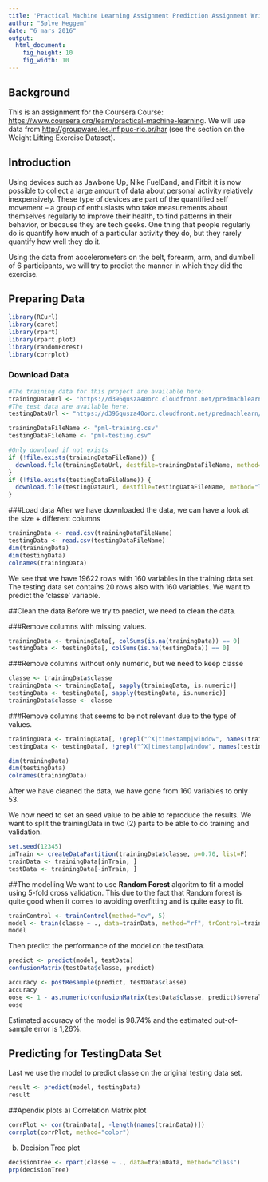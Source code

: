 ```yaml
---
title: 'Practical Machine Learning Assignment Prediction Assignment Writeup'
author: "Sølve Heggem"
date: "6 mars 2016"
output: 
  html_document: 
    fig_height: 10
    fig_width: 10
---
```


## Background
This is an assignment for the Coursera Course: <https://www.coursera.org/learn/practical-machine-learning>. 
We will use data from <http://groupware.les.inf.puc-rio.br/har> (see the section on the Weight Lifting Exercise Dataset).

## Introduction  
Using devices such as Jawbone Up, Nike FuelBand, and Fitbit it is now possible to collect a large amount of data about personal activity relatively inexpensively. These type of devices are part of the quantified self movement – a group of enthusiasts who take measurements about themselves regularly to improve their health, to find patterns in their behavior, or because they are tech geeks. One thing that people regularly do is quantify how much of a particular activity they do, but they rarely quantify how well they do it.  

Using the data from accelerometers on the belt, forearm, arm, and dumbell of 6 participants, we will try to predict the manner in which they did the exercise.  

## Preparing Data  
```r
library(RCurl)
library(caret)
library(rpart)
library(rpart.plot)
library(randomForest)
library(corrplot)
```

### Download Data
```r
#The training data for this project are available here:
trainingDataUrl <- "https://d396qusza40orc.cloudfront.net/predmachlearn/pml-training.csv"
#The test data are available here:
testingDataUrl <- "https://d396qusza40orc.cloudfront.net/predmachlearn/pml-testing.csv"

trainingDataFileName <- "pml-training.csv"
testingDataFileName <- "pml-testing.csv"

#Only download if not exists
if (!file.exists(trainingDataFileName)) {
  download.file(trainingDataUrl, destfile=trainingDataFileName, method="libcurl")
}
if (!file.exists(testingDataFileName)) {
  download.file(testingDataUrl, destfile=testingDataFileName, method="libcurl")
}
```

###Load data
After we have downloaded the data, we can have a look at the size + different columns
```r
trainingData <- read.csv(trainingDataFileName)
testingData <- read.csv(testingDataFileName)
dim(trainingData)
dim(testingData)
colnames(trainingData)
```
We see that we have 19622 rows with 160 variables in the training data set. 
The testing data set contains 20 rows also with 160 variables.
We want to predict the 'classe' variable.


##Clean the data
Before we try to predict, we need to clean the data.

###Remove columns with missing values.
```r
trainingData <- trainingData[, colSums(is.na(trainingData)) == 0] 
testingData <- testingData[, colSums(is.na(testingData)) == 0] 
```

###Remove columns without only numeric, but we need to keep classe
```r
classe <- trainingData$classe 
trainingData <- trainingData[, sapply(trainingData, is.numeric)] 
testingData <- testingData[, sapply(testingData, is.numeric)]  
trainingData$classe <- classe
```

###Remove columns that seems to be not relevant due to the type of values.
```r
trainingData <- trainingData[, !grepl("^X|timestamp|window", names(trainingData))] 
testingData <- testingData[, !grepl("^X|timestamp|window", names(testingData))]  
```

```r
dim(trainingData)
dim(testingData)
colnames(trainingData)
```
After we have cleaned the data, we have gone from 160 variables to only 53. 

We now need to set an seed value to be able to reproduce the results.
We want to split the trainingData in two (2) parts to be able to do training and validation.
```r
set.seed(12345) 
inTrain <- createDataPartition(trainingData$classe, p=0.70, list=F)
trainData <- trainingData[inTrain, ]
testData <- trainingData[-inTrain, ]
```

##The modelling
We want to use **Random Forest** algoritm to fit a model using 5-fold cross validation. This due to the fact that Random forest is quite good when it comes to avoiding overfitting and is quite easy to fit.
```r
trainControl <- trainControl(method="cv", 5)
model <- train(classe ~ ., data=trainData, method="rf", trControl=trainControl, ntree=250)
model
```

Then predict the performance of the model on the testData.  
```r
predict <- predict(model, testData)
confusionMatrix(testData$classe, predict)
```

```r
accuracy <- postResample(predict, testData$classe)
accuracy
oose <- 1 - as.numeric(confusionMatrix(testData$classe, predict)$overall[1])
oose
```
Estimated accuracy of the model is 98.74% and the estimated out-of-sample error is 1,26%.

## Predicting for TestingData Set
Last we use the model to predict classe on the original testing data set.
```r
result <- predict(model, testingData)
result
```  

##Apendix plots
a) Correlation Matrix plot
```r
corrPlot <- cor(trainData[, -length(names(trainData))])
corrplot(corrPlot, method="color")
```

b) Decision Tree plot
```r
decisionTree <- rpart(classe ~ ., data=trainData, method="class")
prp(decisionTree) 
```
